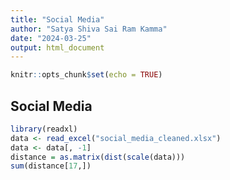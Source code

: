 ```yaml
---
title: "Social Media"
author: "Satya Shiva Sai Ram Kamma"
date: "2024-03-25"
output: html_document
---
```


```r
knitr::opts_chunk$set(echo = TRUE)
```

## Social Media

```r

library(readxl)
data <- read_excel("social_media_cleaned.xlsx")
data <- data[, -1]
distance = as.matrix(dist(scale(data)))
sum(distance[17,])
```
